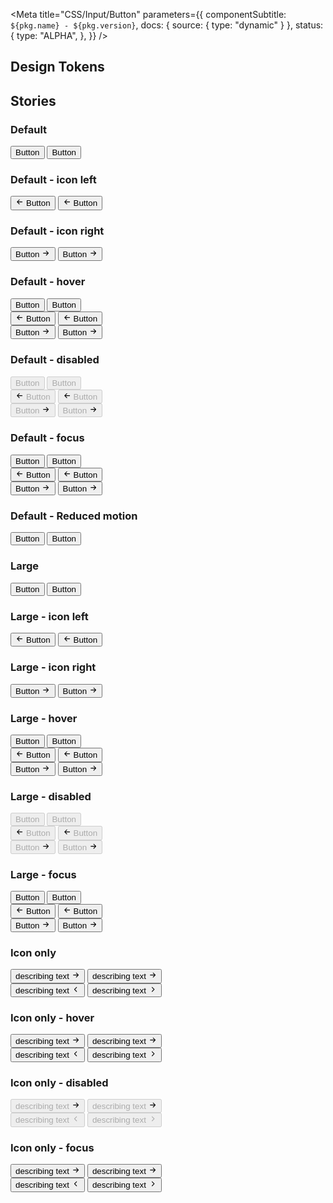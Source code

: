 

<Meta
  title="CSS/Input/Button"
  parameters={{
    componentSubtitle: `${pkg.name} - ${pkg.version}`,
    docs: { source: { type: "dynamic" } },
    status: {
      type: "ALPHA",
    },
  }}
/>

<Description markdown={readme} />

## Design Tokens

<DesignTokenDocBlock categoryName="Button" viewType="table" />

## Stories

### Default

<Canvas>
  <Story name="Default">
    <div className="denhaag-button-group denhaag-button-group--multiple">
      <button className="denhaag-button">Button</button>
      <button className="denhaag-button denhaag-button--secondary-action">Button</button>
    </div>
  </Story>
</Canvas>

### Default - icon left

<Canvas>
  <Story name="Default - icon left">
    <div className="denhaag-button-group denhaag-button-group--multiple">
      <button className="denhaag-button denhaag-button--start-icon">
        <span className="denhaag-button__icon">
          <svg
            width="1em"
            height="1em"
            viewBox="0 0 24 24"
            xmlns="http://www.w3.org/2000/svg"
            className="denhaag-icon"
            focusable="false"
            aria-hidden="true"
          >
            <path d="M11.707 18.707a1 1 0 01-1.414 0l-6-6a1 1 0 010-1.414l6-6a1 1 0 111.414 1.414L7.414 11H19a1 1 0 110 2H7.414l4.293 4.293a1 1 0 010 1.414z"></path>
          </svg>
        </span>
        Button
      </button>
      <button className="denhaag-button denhaag-button--secondary-action denhaag-button--start-icon">
        <span className="denhaag-button__icon">
          <svg
            width="1em"
            height="1em"
            viewBox="0 0 24 24"
            xmlns="http://www.w3.org/2000/svg"
            className="denhaag-icon"
            focusable="false"
            aria-hidden="true"
          >
            <path d="M11.707 18.707a1 1 0 01-1.414 0l-6-6a1 1 0 010-1.414l6-6a1 1 0 111.414 1.414L7.414 11H19a1 1 0 110 2H7.414l4.293 4.293a1 1 0 010 1.414z"></path>
          </svg>
        </span>
        Button
      </button>
    </div>
  </Story>
</Canvas>

### Default - icon right

<Canvas>
  <Story name="Default - icon right">
    <div className="denhaag-button-group denhaag-button-group--multiple">
      <button className="denhaag-button denhaag-button--end-icon">
        Button
        <span className="denhaag-button__icon">
          <svg
            width="1em"
            height="1em"
            viewBox="0 0 24 24"
            xmlns="http://www.w3.org/2000/svg"
            className="denhaag-icon"
            focusable="false"
            aria-hidden="true"
          >
            <path d="M12.293 5.293a1 1 0 011.414 0l6 6a1 1 0 010 1.414l-6 6a1 1 0 01-1.414-1.414L16.586 13H5a1 1 0 110-2h11.586l-4.293-4.293a1 1 0 010-1.414z"></path>
          </svg>
        </span>
      </button>
      <button className="denhaag-button denhaag-button--secondary-action denhaag-button--end-icon">
        Button
        <span className="denhaag-button__icon">
          <svg
            width="1em"
            height="1em"
            viewBox="0 0 24 24"
            xmlns="http://www.w3.org/2000/svg"
            className="denhaag-icon"
            focusable="false"
            aria-hidden="true"
          >
            <path d="M12.293 5.293a1 1 0 011.414 0l6 6a1 1 0 010 1.414l-6 6a1 1 0 01-1.414-1.414L16.586 13H5a1 1 0 110-2h11.586l-4.293-4.293a1 1 0 010-1.414z"></path>
          </svg>
        </span>
      </button>
    </div>
  </Story>
</Canvas>

### Default - hover

<Canvas>
  <Story name="Default - hover">
    <div className="denhaag-button-group denhaag-button-group--multiple">
      <button className="denhaag-button denhaag-button--hover">Button</button>
      <button className="denhaag-button denhaag-button--secondary-action denhaag-button--hover">Button</button>
    </div>
    <div className="denhaag-button-group denhaag-button-group--multiple">
      <button className="denhaag-button denhaag-button--start-icon denhaag-button--hover">
        <span className="denhaag-button__icon">
          <svg
            width="1em"
            height="1em"
            viewBox="0 0 24 24"
            xmlns="http://www.w3.org/2000/svg"
            className="denhaag-icon"
            focusable="false"
            aria-hidden="true"
          >
            <path d="M11.707 18.707a1 1 0 01-1.414 0l-6-6a1 1 0 010-1.414l6-6a1 1 0 111.414 1.414L7.414 11H19a1 1 0 110 2H7.414l4.293 4.293a1 1 0 010 1.414z"></path>
          </svg>
        </span>
        Button
      </button>
      <button className="denhaag-button denhaag-button--secondary-action denhaag-button--start-icon denhaag-button--hover">
        <span className="denhaag-button__icon">
          <svg
            width="1em"
            height="1em"
            viewBox="0 0 24 24"
            xmlns="http://www.w3.org/2000/svg"
            className="denhaag-icon"
            focusable="false"
            aria-hidden="true"
          >
            <path d="M11.707 18.707a1 1 0 01-1.414 0l-6-6a1 1 0 010-1.414l6-6a1 1 0 111.414 1.414L7.414 11H19a1 1 0 110 2H7.414l4.293 4.293a1 1 0 010 1.414z"></path>
          </svg>
        </span>
        Button
      </button>
    </div>
    <div className="denhaag-button-group denhaag-button-group--multiple">
      <button className="denhaag-button denhaag-button--end-icon denhaag-button--hover">
        Button
        <span className="denhaag-button__icon">
          <svg
            width="1em"
            height="1em"
            viewBox="0 0 24 24"
            xmlns="http://www.w3.org/2000/svg"
            className="denhaag-icon"
            focusable="false"
            aria-hidden="true"
          >
            <path d="M12.293 5.293a1 1 0 011.414 0l6 6a1 1 0 010 1.414l-6 6a1 1 0 01-1.414-1.414L16.586 13H5a1 1 0 110-2h11.586l-4.293-4.293a1 1 0 010-1.414z"></path>
          </svg>
        </span>
      </button>
      <button className="denhaag-button denhaag-button--secondary-action denhaag-button--end-icon denhaag-button--hover">
        Button
        <span className="denhaag-button__icon">
          <svg
            width="1em"
            height="1em"
            viewBox="0 0 24 24"
            xmlns="http://www.w3.org/2000/svg"
            className="denhaag-icon"
            focusable="false"
            aria-hidden="true"
          >
            <path d="M12.293 5.293a1 1 0 011.414 0l6 6a1 1 0 010 1.414l-6 6a1 1 0 01-1.414-1.414L16.586 13H5a1 1 0 110-2h11.586l-4.293-4.293a1 1 0 010-1.414z"></path>
          </svg>
        </span>
      </button>
    </div>
  </Story>
</Canvas>

### Default - disabled

<Canvas>
  <Story name="Default - disabled">
    <div className="denhaag-button-group denhaag-button-group--multiple">
      <button disabled className="denhaag-button denhaag-button--disabled">
        Button
      </button>
      <button disabled className="denhaag-button denhaag-button--secondary-action denhaag-button--disabled">
        Button
      </button>
    </div>
    <div className="denhaag-button-group denhaag-button-group--multiple">
      <button disabled className="denhaag-button denhaag-button--start-icon denhaag-button--disabled">
        <span className="denhaag-button__icon">
          <svg
            width="1em"
            height="1em"
            viewBox="0 0 24 24"
            xmlns="http://www.w3.org/2000/svg"
            className="denhaag-icon"
            focusable="false"
            aria-hidden="true"
          >
            <path d="M11.707 18.707a1 1 0 01-1.414 0l-6-6a1 1 0 010-1.414l6-6a1 1 0 111.414 1.414L7.414 11H19a1 1 0 110 2H7.414l4.293 4.293a1 1 0 010 1.414z"></path>
          </svg>
        </span>
        Button
      </button>
      <button
        disabled
        className="denhaag-button denhaag-button--secondary-action denhaag-button--start-icon denhaag-button--disabled"
      >
        <span className="denhaag-button__icon">
          <svg
            width="1em"
            height="1em"
            viewBox="0 0 24 24"
            xmlns="http://www.w3.org/2000/svg"
            className="denhaag-icon"
            focusable="false"
            aria-hidden="true"
          >
            <path d="M11.707 18.707a1 1 0 01-1.414 0l-6-6a1 1 0 010-1.414l6-6a1 1 0 111.414 1.414L7.414 11H19a1 1 0 110 2H7.414l4.293 4.293a1 1 0 010 1.414z"></path>
          </svg>
        </span>
        Button
      </button>
    </div>
    <div className="denhaag-button-group denhaag-button-group--multiple">
      <button disabled className="denhaag-button denhaag-button--end-icon denhaag-button--disabled">
        Button
        <span className="denhaag-button__icon">
          <svg
            width="1em"
            height="1em"
            viewBox="0 0 24 24"
            xmlns="http://www.w3.org/2000/svg"
            className="denhaag-icon"
            focusable="false"
            aria-hidden="true"
          >
            <path d="M12.293 5.293a1 1 0 011.414 0l6 6a1 1 0 010 1.414l-6 6a1 1 0 01-1.414-1.414L16.586 13H5a1 1 0 110-2h11.586l-4.293-4.293a1 1 0 010-1.414z"></path>
          </svg>
        </span>
      </button>
      <button
        disabled
        className="denhaag-button denhaag-button--secondary-action denhaag-button--end-icon denhaag-button--disabled"
      >
        Button
        <span className="denhaag-button__icon">
          <svg
            width="1em"
            height="1em"
            viewBox="0 0 24 24"
            xmlns="http://www.w3.org/2000/svg"
            className="denhaag-icon"
            focusable="false"
            aria-hidden="true"
          >
            <path d="M12.293 5.293a1 1 0 011.414 0l6 6a1 1 0 010 1.414l-6 6a1 1 0 01-1.414-1.414L16.586 13H5a1 1 0 110-2h11.586l-4.293-4.293a1 1 0 010-1.414z"></path>
          </svg>
        </span>
      </button>
    </div>
  </Story>
</Canvas>

### Default - focus

<Canvas>
  <Story name="Default - focus">
    <div className="denhaag-button-group denhaag-button-group--multiple">
      <button className="denhaag-button denhaag-button--focus">Button</button>
      <button className="denhaag-button denhaag-button--secondary-action denhaag-button--focus">Button</button>
    </div>
    <div className="denhaag-button-group denhaag-button-group--multiple">
      <button className="denhaag-button denhaag-button--start-icon denhaag-button--focus">
        <span className="denhaag-button__icon">
          <svg
            width="1em"
            height="1em"
            viewBox="0 0 24 24"
            xmlns="http://www.w3.org/2000/svg"
            className="denhaag-icon"
            focusable="false"
            aria-hidden="true"
          >
            <path d="M11.707 18.707a1 1 0 01-1.414 0l-6-6a1 1 0 010-1.414l6-6a1 1 0 111.414 1.414L7.414 11H19a1 1 0 110 2H7.414l4.293 4.293a1 1 0 010 1.414z"></path>
          </svg>
        </span>
        Button
      </button>
      <button className="denhaag-button denhaag-button--secondary-action denhaag-button--start-icon denhaag-button--focus">
        <span className="denhaag-button__icon">
          <svg
            width="1em"
            height="1em"
            viewBox="0 0 24 24"
            xmlns="http://www.w3.org/2000/svg"
            className="denhaag-icon"
            focusable="false"
            aria-hidden="true"
          >
            <path d="M11.707 18.707a1 1 0 01-1.414 0l-6-6a1 1 0 010-1.414l6-6a1 1 0 111.414 1.414L7.414 11H19a1 1 0 110 2H7.414l4.293 4.293a1 1 0 010 1.414z"></path>
          </svg>
        </span>
        Button
      </button>
    </div>
    <div className="denhaag-button-group denhaag-button-group--multiple">
      <button className="denhaag-button denhaag-button--end-icon denhaag-button--focus">
        Button
        <span className="denhaag-button__icon">
          <svg
            width="1em"
            height="1em"
            viewBox="0 0 24 24"
            xmlns="http://www.w3.org/2000/svg"
            className="denhaag-icon"
            focusable="false"
            aria-hidden="true"
          >
            <path d="M12.293 5.293a1 1 0 011.414 0l6 6a1 1 0 010 1.414l-6 6a1 1 0 01-1.414-1.414L16.586 13H5a1 1 0 110-2h11.586l-4.293-4.293a1 1 0 010-1.414z"></path>
          </svg>
        </span>
      </button>
      <button className="denhaag-button denhaag-button--secondary-action denhaag-button--end-icon denhaag-button--focus">
        Button
        <span className="denhaag-button__icon">
          <svg
            width="1em"
            height="1em"
            viewBox="0 0 24 24"
            xmlns="http://www.w3.org/2000/svg"
            className="denhaag-icon"
            focusable="false"
            aria-hidden="true"
          >
            <path d="M12.293 5.293a1 1 0 011.414 0l6 6a1 1 0 010 1.414l-6 6a1 1 0 01-1.414-1.414L16.586 13H5a1 1 0 110-2h11.586l-4.293-4.293a1 1 0 010-1.414z"></path>
          </svg>
        </span>
      </button>
    </div>
  </Story>
</Canvas>

### Default - Reduced motion

<Canvas>
  <Story name="Default - Reduced motion">
    <div className="denhaag-button-group denhaag-button-group--multiple">
      <button className="denhaag-button denhaag-button--reduced-motion">Button</button>
      <button className="denhaag-button denhaag-button--reduced-motion denhaag-button--secondary-action">Button</button>
    </div>
  </Story>
</Canvas>

### Large

<Canvas>
  <Story name="Large">
    <div className="denhaag-button-group denhaag-button-group--multiple">
      <button className="denhaag-button denhaag-button--large">Button</button>
      <button className="denhaag-button denhaag-button--large denhaag-button--secondary-action">Button</button>
    </div>
  </Story>
</Canvas>

### Large - icon left

<Canvas>
  <Story name="Large - icon left">
    <div className="denhaag-button-group denhaag-button-group--multiple">
      <button className="denhaag-button denhaag-button--large denhaag-button--start-icon">
        <span className="denhaag-button__icon">
          <svg
            width="1em"
            height="1em"
            viewBox="0 0 24 24"
            xmlns="http://www.w3.org/2000/svg"
            className="denhaag-icon"
            focusable="false"
            aria-hidden="true"
          >
            <path d="M11.707 18.707a1 1 0 01-1.414 0l-6-6a1 1 0 010-1.414l6-6a1 1 0 111.414 1.414L7.414 11H19a1 1 0 110 2H7.414l4.293 4.293a1 1 0 010 1.414z"></path>
          </svg>
        </span>
        Button
      </button>
      <button className="denhaag-button denhaag-button--large denhaag-button--secondary-action denhaag-button--start-icon">
        <span className="denhaag-button__icon">
          <svg
            width="1em"
            height="1em"
            viewBox="0 0 24 24"
            xmlns="http://www.w3.org/2000/svg"
            className="denhaag-icon"
            focusable="false"
            aria-hidden="true"
          >
            <path d="M11.707 18.707a1 1 0 01-1.414 0l-6-6a1 1 0 010-1.414l6-6a1 1 0 111.414 1.414L7.414 11H19a1 1 0 110 2H7.414l4.293 4.293a1 1 0 010 1.414z"></path>
          </svg>
        </span>
        Button
      </button>
    </div>
  </Story>
</Canvas>

### Large - icon right

<Canvas>
  <Story name="Large - icon right">
    <div className="denhaag-button-group denhaag-button-group--multiple">
      <button className="denhaag-button denhaag-button--large denhaag-button--end-icon">
        Button
        <span className="denhaag-button__icon">
          <svg
            width="1em"
            height="1em"
            viewBox="0 0 24 24"
            xmlns="http://www.w3.org/2000/svg"
            className="denhaag-icon"
            focusable="false"
            aria-hidden="true"
          >
            <path d="M12.293 5.293a1 1 0 011.414 0l6 6a1 1 0 010 1.414l-6 6a1 1 0 01-1.414-1.414L16.586 13H5a1 1 0 110-2h11.586l-4.293-4.293a1 1 0 010-1.414z"></path>
          </svg>
        </span>
      </button>
      <button className="denhaag-button denhaag-button--large denhaag-button--secondary-action denhaag-button--end-icon">
        Button
        <span className="denhaag-button__icon">
          <svg
            width="1em"
            height="1em"
            viewBox="0 0 24 24"
            xmlns="http://www.w3.org/2000/svg"
            className="denhaag-icon"
            focusable="false"
            aria-hidden="true"
          >
            <path d="M12.293 5.293a1 1 0 011.414 0l6 6a1 1 0 010 1.414l-6 6a1 1 0 01-1.414-1.414L16.586 13H5a1 1 0 110-2h11.586l-4.293-4.293a1 1 0 010-1.414z"></path>
          </svg>
        </span>
      </button>
    </div>
  </Story>
</Canvas>

### Large - hover

<Canvas>
  <Story name="Large - hover">
    <div className="denhaag-button-group denhaag-button-group--multiple">
      <button className="denhaag-button denhaag-button--large denhaag-button--hover">Button</button>
      <button className="denhaag-button denhaag-button--large denhaag-button--secondary-action denhaag-button--hover">
        Button
      </button>
    </div>
    <div className="denhaag-button-group denhaag-button-group--multiple">
      <button className="denhaag-button denhaag-button--large denhaag-button--start-icon denhaag-button--hover">
        <span className="denhaag-button__icon">
          <svg
            width="1em"
            height="1em"
            viewBox="0 0 24 24"
            xmlns="http://www.w3.org/2000/svg"
            className="denhaag-icon"
            focusable="false"
            aria-hidden="true"
          >
            <path d="M11.707 18.707a1 1 0 01-1.414 0l-6-6a1 1 0 010-1.414l6-6a1 1 0 111.414 1.414L7.414 11H19a1 1 0 110 2H7.414l4.293 4.293a1 1 0 010 1.414z"></path>
          </svg>
        </span>
        Button
      </button>
      <button className="denhaag-button denhaag-button--large denhaag-button--secondary-action denhaag-button--start-icon denhaag-button--hover">
        <span className="denhaag-button__icon">
          <svg
            width="1em"
            height="1em"
            viewBox="0 0 24 24"
            xmlns="http://www.w3.org/2000/svg"
            className="denhaag-icon"
            focusable="false"
            aria-hidden="true"
          >
            <path d="M11.707 18.707a1 1 0 01-1.414 0l-6-6a1 1 0 010-1.414l6-6a1 1 0 111.414 1.414L7.414 11H19a1 1 0 110 2H7.414l4.293 4.293a1 1 0 010 1.414z"></path>
          </svg>
        </span>
        Button
      </button>
    </div>
    <div className="denhaag-button-group denhaag-button-group--multiple">
      <button className="denhaag-button denhaag-button--large denhaag-button--end-icon denhaag-button--hover">
        Button
        <span className="denhaag-button__icon">
          <svg
            width="1em"
            height="1em"
            viewBox="0 0 24 24"
            xmlns="http://www.w3.org/2000/svg"
            className="denhaag-icon"
            focusable="false"
            aria-hidden="true"
          >
            <path d="M12.293 5.293a1 1 0 011.414 0l6 6a1 1 0 010 1.414l-6 6a1 1 0 01-1.414-1.414L16.586 13H5a1 1 0 110-2h11.586l-4.293-4.293a1 1 0 010-1.414z"></path>
          </svg>
        </span>
      </button>
      <button className="denhaag-button denhaag-button--large denhaag-button--secondary-action denhaag-button--end-icon denhaag-button--hover">
        Button
        <span className="denhaag-button__icon">
          <svg
            width="1em"
            height="1em"
            viewBox="0 0 24 24"
            xmlns="http://www.w3.org/2000/svg"
            className="denhaag-icon"
            focusable="false"
            aria-hidden="true"
          >
            <path d="M12.293 5.293a1 1 0 011.414 0l6 6a1 1 0 010 1.414l-6 6a1 1 0 01-1.414-1.414L16.586 13H5a1 1 0 110-2h11.586l-4.293-4.293a1 1 0 010-1.414z"></path>
          </svg>
        </span>
      </button>
    </div>
  </Story>
</Canvas>

### Large - disabled

<Canvas>
  <Story name="Large - disabled">
    <div className="denhaag-button-group denhaag-button-group--multiple">
      <button disabled className="denhaag-button denhaag-button--large denhaag-button--disabled">
        Button
      </button>
      <button
        disabled
        className="denhaag-button denhaag-button--large denhaag-button--secondary-action denhaag-button--disabled"
      >
        Button
      </button>
    </div>
    <div className="denhaag-button-group denhaag-button-group--multiple">
      <button
        disabled
        className="denhaag-button denhaag-button--large denhaag-button--start-icon denhaag-button--disabled"
      >
        <span className="denhaag-button__icon">
          <svg
            width="1em"
            height="1em"
            viewBox="0 0 24 24"
            xmlns="http://www.w3.org/2000/svg"
            className="denhaag-icon"
            focusable="false"
            aria-hidden="true"
          >
            <path d="M11.707 18.707a1 1 0 01-1.414 0l-6-6a1 1 0 010-1.414l6-6a1 1 0 111.414 1.414L7.414 11H19a1 1 0 110 2H7.414l4.293 4.293a1 1 0 010 1.414z"></path>
          </svg>
        </span>
        Button
      </button>
      <button
        disabled
        className="denhaag-button denhaag-button--large denhaag-button--secondary-action denhaag-button--start-icon denhaag-button--disabled"
      >
        <span className="denhaag-button__icon">
          <svg
            width="1em"
            height="1em"
            viewBox="0 0 24 24"
            xmlns="http://www.w3.org/2000/svg"
            className="denhaag-icon"
            focusable="false"
            aria-hidden="true"
          >
            <path d="M11.707 18.707a1 1 0 01-1.414 0l-6-6a1 1 0 010-1.414l6-6a1 1 0 111.414 1.414L7.414 11H19a1 1 0 110 2H7.414l4.293 4.293a1 1 0 010 1.414z"></path>
          </svg>
        </span>
        Button
      </button>
    </div>
    <div className="denhaag-button-group denhaag-button-group--multiple">
      <button
        disabled
        className="denhaag-button denhaag-button--large denhaag-button--end-icon denhaag-button--disabled"
      >
        Button
        <span className="denhaag-button__icon">
          <svg
            width="1em"
            height="1em"
            viewBox="0 0 24 24"
            xmlns="http://www.w3.org/2000/svg"
            className="denhaag-icon"
            focusable="false"
            aria-hidden="true"
          >
            <path d="M12.293 5.293a1 1 0 011.414 0l6 6a1 1 0 010 1.414l-6 6a1 1 0 01-1.414-1.414L16.586 13H5a1 1 0 110-2h11.586l-4.293-4.293a1 1 0 010-1.414z"></path>
          </svg>
        </span>
      </button>
      <button
        disabled
        className="denhaag-button denhaag-button--large denhaag-button--secondary-action denhaag-button--end-icon denhaag-button--disabled"
      >
        Button
        <span className="denhaag-button__icon">
          <svg
            width="1em"
            height="1em"
            viewBox="0 0 24 24"
            xmlns="http://www.w3.org/2000/svg"
            className="denhaag-icon"
            focusable="false"
            aria-hidden="true"
          >
            <path d="M12.293 5.293a1 1 0 011.414 0l6 6a1 1 0 010 1.414l-6 6a1 1 0 01-1.414-1.414L16.586 13H5a1 1 0 110-2h11.586l-4.293-4.293a1 1 0 010-1.414z"></path>
          </svg>
        </span>
      </button>
    </div>
  </Story>
</Canvas>

### Large - focus

<Canvas>
  <Story name="Large - focus">
    <div className="denhaag-button-group denhaag-button-group--multiple">
      <button className="denhaag-button denhaag-button--large denhaag-button--focus">Button</button>
      <button className="denhaag-button denhaag-button--large denhaag-button--secondary-action denhaag-button--focus">
        Button
      </button>
    </div>
    <div className="denhaag-button-group denhaag-button-group--multiple">
      <button className="denhaag-button denhaag-button--large denhaag-button--start-icon denhaag-button--focus">
        <span className="denhaag-button__icon">
          <svg
            width="1em"
            height="1em"
            viewBox="0 0 24 24"
            xmlns="http://www.w3.org/2000/svg"
            className="denhaag-icon"
            focusable="false"
            aria-hidden="true"
          >
            <path d="M11.707 18.707a1 1 0 01-1.414 0l-6-6a1 1 0 010-1.414l6-6a1 1 0 111.414 1.414L7.414 11H19a1 1 0 110 2H7.414l4.293 4.293a1 1 0 010 1.414z"></path>
          </svg>
        </span>
        Button
      </button>
      <button className="denhaag-button denhaag-button--large denhaag-button--secondary-action denhaag-button--start-icon denhaag-button--focus">
        <span className="denhaag-button__icon">
          <svg
            width="1em"
            height="1em"
            viewBox="0 0 24 24"
            xmlns="http://www.w3.org/2000/svg"
            className="denhaag-icon"
            focusable="false"
            aria-hidden="true"
          >
            <path d="M11.707 18.707a1 1 0 01-1.414 0l-6-6a1 1 0 010-1.414l6-6a1 1 0 111.414 1.414L7.414 11H19a1 1 0 110 2H7.414l4.293 4.293a1 1 0 010 1.414z"></path>
          </svg>
        </span>
        Button
      </button>
    </div>
    <div className="denhaag-button-group denhaag-button-group--multiple">
      <button className="denhaag-button denhaag-button--large denhaag-button--end-icon denhaag-button--focus">
        Button
        <span className="denhaag-button__icon">
          <svg
            width="1em"
            height="1em"
            viewBox="0 0 24 24"
            xmlns="http://www.w3.org/2000/svg"
            className="denhaag-icon"
            focusable="false"
            aria-hidden="true"
          >
            <path d="M12.293 5.293a1 1 0 011.414 0l6 6a1 1 0 010 1.414l-6 6a1 1 0 01-1.414-1.414L16.586 13H5a1 1 0 110-2h11.586l-4.293-4.293a1 1 0 010-1.414z"></path>
          </svg>
        </span>
      </button>
      <button className="denhaag-button denhaag-button--large denhaag-button--secondary-action denhaag-button--end-icon denhaag-button--focus">
        Button
        <span className="denhaag-button__icon">
          <svg
            width="1em"
            height="1em"
            viewBox="0 0 24 24"
            xmlns="http://www.w3.org/2000/svg"
            className="denhaag-icon"
            focusable="false"
            aria-hidden="true"
          >
            <path d="M12.293 5.293a1 1 0 011.414 0l6 6a1 1 0 010 1.414l-6 6a1 1 0 01-1.414-1.414L16.586 13H5a1 1 0 110-2h11.586l-4.293-4.293a1 1 0 010-1.414z"></path>
          </svg>
        </span>
      </button>
    </div>
  </Story>
</Canvas>

### Icon only

<Canvas>
  <Story name="Icon only">
    <div className="denhaag-button-group denhaag-button-group--multiple">
      <button className="denhaag-button denhaag-button--icon-only">
        <span className="denhaag-button__sr-only">describing text</span>
        <span className="denhaag-button__icon">
          <svg
            width="1em"
            height="1em"
            viewBox="0 0 24 24"
            xmlns="http://www.w3.org/2000/svg"
            className="denhaag-icon"
            focusable="false"
            aria-hidden="true"
          >
            <path d="M12.293 5.293a1 1 0 011.414 0l6 6a1 1 0 010 1.414l-6 6a1 1 0 01-1.414-1.414L16.586 13H5a1 1 0 110-2h11.586l-4.293-4.293a1 1 0 010-1.414z"></path>
          </svg>
        </span>
      </button>
      <button className="denhaag-button denhaag-button--secondary-action denhaag-button--icon-only">
        <span className="denhaag-button__sr-only">describing text</span>
        <span className="denhaag-button__icon">
          <svg
            width="1em"
            height="1em"
            viewBox="0 0 24 24"
            xmlns="http://www.w3.org/2000/svg"
            className="denhaag-icon"
            focusable="false"
            aria-hidden="true"
          >
            <path d="M12.293 5.293a1 1 0 011.414 0l6 6a1 1 0 010 1.414l-6 6a1 1 0 01-1.414-1.414L16.586 13H5a1 1 0 110-2h11.586l-4.293-4.293a1 1 0 010-1.414z"></path>
          </svg>
        </span>
      </button>
    </div>
    <div className="denhaag-button-group denhaag-button-group--multiple">
      <button className="denhaag-button denhaag-button--icon-only">
        <span className="denhaag-button__sr-only">describing text</span>
        <span className="denhaag-button__icon">
          <svg
            width="1em"
            height="1em"
            viewBox="0 0 20 20"
            xmlns="http://www.w3.org/2000/svg"
            className="denhaag-icon"
            focusable="false"
            aria-hidden="true"
          >
            <path
              d="M12.2559 4.41009C12.5814 4.73553 12.5814 5.26317 12.2559 5.5886L7.84518 9.99935L12.2559 14.4101C12.5814 14.7355 12.5814 15.2632 12.2559 15.5886C11.9305 15.914 11.4028 15.914 11.0774 15.5886L6.07741 10.5886C5.75197 10.2632 5.75197 9.73553 6.07741 9.41009L11.0774 4.41009C11.4028 4.08466 11.9305 4.08466 12.2559 4.41009Z"
              fill="currentColor"
            />
          </svg>
        </span>
      </button>
      <button className="denhaag-button denhaag-button--icon-only">
        <span className="denhaag-button__sr-only">describing text</span>
        <span className="denhaag-button__icon">
          <svg
            width="1em"
            height="1em"
            viewBox="0 0 20 20"
            xmlns="http://www.w3.org/2000/svg"
            className="denhaag-icon"
            focusable="false"
            aria-hidden="true"
          >
            <path
              d="M7.74408 15.5899C7.41864 15.2645 7.41864 14.7368 7.74408 14.4114L12.1548 10.0007L7.74408 5.58991C7.41864 5.26447 7.41864 4.73683 7.74408 4.4114C8.06951 4.08596 8.59715 4.08596 8.92259 4.4114L13.9226 9.4114C14.248 9.73683 14.248 10.2645 13.9226 10.5899L8.92259 15.5899C8.59715 15.9153 8.06951 15.9153 7.74408 15.5899Z"
              fill="currentColor"
            />
          </svg>
        </span>
      </button>
    </div>
  </Story>
</Canvas>

### Icon only - hover

<Canvas>
  <Story name="Icon only - hover">
    <div className="denhaag-button-group denhaag-button-group--multiple">
      <button className="denhaag-button denhaag-button--icon-only denhaag-button--hover">
        <span className="denhaag-button__sr-only">describing text</span>
        <span className="denhaag-button__icon">
          <svg
            width="1em"
            height="1em"
            viewBox="0 0 24 24"
            xmlns="http://www.w3.org/2000/svg"
            className="denhaag-icon"
            focusable="false"
            aria-hidden="true"
          >
            <path d="M12.293 5.293a1 1 0 011.414 0l6 6a1 1 0 010 1.414l-6 6a1 1 0 01-1.414-1.414L16.586 13H5a1 1 0 110-2h11.586l-4.293-4.293a1 1 0 010-1.414z"></path>
          </svg>
        </span>
      </button>
      <button className="denhaag-button denhaag-button--secondary-action denhaag-button--icon-only denhaag-button--hover">
        <span className="denhaag-button__sr-only">describing text</span>
        <span className="denhaag-button__icon">
          <svg
            width="1em"
            height="1em"
            viewBox="0 0 24 24"
            xmlns="http://www.w3.org/2000/svg"
            className="denhaag-icon"
            focusable="false"
            aria-hidden="true"
          >
            <path d="M12.293 5.293a1 1 0 011.414 0l6 6a1 1 0 010 1.414l-6 6a1 1 0 01-1.414-1.414L16.586 13H5a1 1 0 110-2h11.586l-4.293-4.293a1 1 0 010-1.414z"></path>
          </svg>
        </span>
      </button>
    </div>
    <div className="denhaag-button-group denhaag-button-group--multiple">
      <button className="denhaag-button denhaag-button--icon-only denhaag-button--hover">
        <span className="denhaag-button__sr-only">describing text</span>
        <span className="denhaag-button__icon">
          <svg
            width="1em"
            height="1em"
            viewBox="0 0 20 20"
            xmlns="http://www.w3.org/2000/svg"
            className="denhaag-icon"
            focusable="false"
            aria-hidden="true"
          >
            <path
              d="M12.2559 4.41009C12.5814 4.73553 12.5814 5.26317 12.2559 5.5886L7.84518 9.99935L12.2559 14.4101C12.5814 14.7355 12.5814 15.2632 12.2559 15.5886C11.9305 15.914 11.4028 15.914 11.0774 15.5886L6.07741 10.5886C5.75197 10.2632 5.75197 9.73553 6.07741 9.41009L11.0774 4.41009C11.4028 4.08466 11.9305 4.08466 12.2559 4.41009Z"
              fill="currentColor"
            />
          </svg>
        </span>
      </button>
      <button className="denhaag-button denhaag-button--icon-only denhaag-button--hover">
        <span className="denhaag-button__sr-only">describing text</span>
        <span className="denhaag-button__icon">
          <svg
            width="1em"
            height="1em"
            viewBox="0 0 20 20"
            xmlns="http://www.w3.org/2000/svg"
            className="denhaag-icon"
            focusable="false"
            aria-hidden="true"
          >
            <path
              d="M7.74408 15.5899C7.41864 15.2645 7.41864 14.7368 7.74408 14.4114L12.1548 10.0007L7.74408 5.58991C7.41864 5.26447 7.41864 4.73683 7.74408 4.4114C8.06951 4.08596 8.59715 4.08596 8.92259 4.4114L13.9226 9.4114C14.248 9.73683 14.248 10.2645 13.9226 10.5899L8.92259 15.5899C8.59715 15.9153 8.06951 15.9153 7.74408 15.5899Z"
              fill="currentColor"
            />
          </svg>
        </span>
      </button>
    </div>
  </Story>
</Canvas>

### Icon only - disabled

<Canvas>
  <Story name="Icon only - disabled">
    <div className="denhaag-button-group denhaag-button-group--multiple">
      <button disabled className="denhaag-button denhaag-button--icon-only denhaag-button--disabled">
        <span className="denhaag-button__sr-only">describing text</span>
        <span className="denhaag-button__icon">
          <svg
            width="1em"
            height="1em"
            viewBox="0 0 24 24"
            xmlns="http://www.w3.org/2000/svg"
            className="denhaag-icon"
            focusable="false"
            aria-hidden="true"
          >
            <path d="M12.293 5.293a1 1 0 011.414 0l6 6a1 1 0 010 1.414l-6 6a1 1 0 01-1.414-1.414L16.586 13H5a1 1 0 110-2h11.586l-4.293-4.293a1 1 0 010-1.414z"></path>
          </svg>
        </span>
      </button>
      <button
        disabled
        className="denhaag-button denhaag-button--secondary-action denhaag-button--icon-only denhaag-button--disabled"
      >
        <span className="denhaag-button__sr-only">describing text</span>
        <span className="denhaag-button__icon">
          <svg
            width="1em"
            height="1em"
            viewBox="0 0 24 24"
            xmlns="http://www.w3.org/2000/svg"
            className="denhaag-icon"
            focusable="false"
            aria-hidden="true"
          >
            <path d="M12.293 5.293a1 1 0 011.414 0l6 6a1 1 0 010 1.414l-6 6a1 1 0 01-1.414-1.414L16.586 13H5a1 1 0 110-2h11.586l-4.293-4.293a1 1 0 010-1.414z"></path>
          </svg>
        </span>
      </button>
    </div>
    <div className="denhaag-button-group denhaag-button-group--multiple">
      <button disabled className="denhaag-button denhaag-button--icon-only denhaag-button--disabled">
        <span className="denhaag-button__sr-only">describing text</span>
        <span className="denhaag-button__icon">
          <svg
            width="1em"
            height="1em"
            viewBox="0 0 20 20"
            xmlns="http://www.w3.org/2000/svg"
            className="denhaag-icon"
            focusable="false"
            aria-hidden="true"
          >
            <path
              d="M12.2559 4.41009C12.5814 4.73553 12.5814 5.26317 12.2559 5.5886L7.84518 9.99935L12.2559 14.4101C12.5814 14.7355 12.5814 15.2632 12.2559 15.5886C11.9305 15.914 11.4028 15.914 11.0774 15.5886L6.07741 10.5886C5.75197 10.2632 5.75197 9.73553 6.07741 9.41009L11.0774 4.41009C11.4028 4.08466 11.9305 4.08466 12.2559 4.41009Z"
              fill="currentColor"
            />
          </svg>
        </span>
      </button>
      <button disabled className="denhaag-button denhaag-button--icon-only denhaag-button--disabled">
        <span className="denhaag-button__sr-only">describing text</span>
        <span className="denhaag-button__icon">
          <svg
            width="1em"
            height="1em"
            viewBox="0 0 20 20"
            xmlns="http://www.w3.org/2000/svg"
            className="denhaag-icon"
            focusable="false"
            aria-hidden="true"
          >
            <path
              d="M7.74408 15.5899C7.41864 15.2645 7.41864 14.7368 7.74408 14.4114L12.1548 10.0007L7.74408 5.58991C7.41864 5.26447 7.41864 4.73683 7.74408 4.4114C8.06951 4.08596 8.59715 4.08596 8.92259 4.4114L13.9226 9.4114C14.248 9.73683 14.248 10.2645 13.9226 10.5899L8.92259 15.5899C8.59715 15.9153 8.06951 15.9153 7.74408 15.5899Z"
              fill="currentColor"
            />
          </svg>
        </span>
      </button>
    </div>
  </Story>
</Canvas>

### Icon only - focus

<Canvas>
  <Story name="Icon only - focus">
    <div className="denhaag-button-group denhaag-button-group--multiple">
      <button className="denhaag-button denhaag-button--icon-only denhaag-button--focus">
        <span className="denhaag-button__sr-only">describing text</span>
        <span className="denhaag-button__icon">
          <svg
            width="1em"
            height="1em"
            viewBox="0 0 24 24"
            xmlns="http://www.w3.org/2000/svg"
            className="denhaag-icon"
            focusable="false"
            aria-hidden="true"
          >
            <path d="M12.293 5.293a1 1 0 011.414 0l6 6a1 1 0 010 1.414l-6 6a1 1 0 01-1.414-1.414L16.586 13H5a1 1 0 110-2h11.586l-4.293-4.293a1 1 0 010-1.414z"></path>
          </svg>
        </span>
      </button>
      <button className="denhaag-button denhaag-button--secondary-action denhaag-button--icon-only denhaag-button--focus">
        <span className="denhaag-button__sr-only">describing text</span>
        <span className="denhaag-button__icon">
          <svg
            width="1em"
            height="1em"
            viewBox="0 0 24 24"
            xmlns="http://www.w3.org/2000/svg"
            className="denhaag-icon"
            focusable="false"
            aria-hidden="true"
          >
            <path d="M12.293 5.293a1 1 0 011.414 0l6 6a1 1 0 010 1.414l-6 6a1 1 0 01-1.414-1.414L16.586 13H5a1 1 0 110-2h11.586l-4.293-4.293a1 1 0 010-1.414z"></path>
          </svg>
        </span>
      </button>
    </div>
    <div className="denhaag-button-group denhaag-button-group--multiple">
      <button className="denhaag-button denhaag-button--icon-only denhaag-button--focus">
        <span className="denhaag-button__sr-only">describing text</span>
        <span className="denhaag-button__icon">
          <svg
            width="1em"
            height="1em"
            viewBox="0 0 20 20"
            xmlns="http://www.w3.org/2000/svg"
            className="denhaag-icon"
            focusable="false"
            aria-hidden="true"
          >
            <path
              d="M12.2559 4.41009C12.5814 4.73553 12.5814 5.26317 12.2559 5.5886L7.84518 9.99935L12.2559 14.4101C12.5814 14.7355 12.5814 15.2632 12.2559 15.5886C11.9305 15.914 11.4028 15.914 11.0774 15.5886L6.07741 10.5886C5.75197 10.2632 5.75197 9.73553 6.07741 9.41009L11.0774 4.41009C11.4028 4.08466 11.9305 4.08466 12.2559 4.41009Z"
              fill="currentColor"
            />
          </svg>
        </span>
      </button>
      <button className="denhaag-button denhaag-button--icon-only denhaag-button--focus">
        <span className="denhaag-button__sr-only">describing text</span>
        <span className="denhaag-button__icon">
          <svg
            width="1em"
            height="1em"
            viewBox="0 0 20 20"
            xmlns="http://www.w3.org/2000/svg"
            className="denhaag-icon"
            focusable="false"
            aria-hidden="true"
          >
            <path
              d="M7.74408 15.5899C7.41864 15.2645 7.41864 14.7368 7.74408 14.4114L12.1548 10.0007L7.74408 5.58991C7.41864 5.26447 7.41864 4.73683 7.74408 4.4114C8.06951 4.08596 8.59715 4.08596 8.92259 4.4114L13.9226 9.4114C14.248 9.73683 14.248 10.2645 13.9226 10.5899L8.92259 15.5899C8.59715 15.9153 8.06951 15.9153 7.74408 15.5899Z"
              fill="currentColor"
            />
          </svg>
        </span>
      </button>
    </div>
  </Story>
</Canvas>
